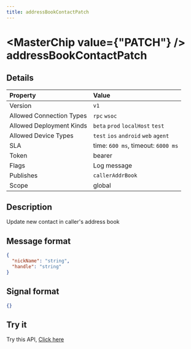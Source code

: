```yaml
---
title: addressBookContactPatch
---
```



# <MasterChip value={"PATCH"} /> addressBookContactPatch

## Details

| Property | Value | 
| :--- | :--- | 
| Version | `v1` |
| Allowed Connection Types | `rpc` `wsoc`  |
| Allowed Deployment Kinds | `beta` `prod` `localHost` `test`  |
| Allowed Device Types | `test` `ios` `android` `web` `agent`  |
| SLA | time: `600 ms`, timeout: `6000 ms` |
| Token | bearer |
| Flags | Log message |
| Publishes | `callerAddrBook`  |
| Scope | global |


## Description

Update new contact in caller's address book

## Message format

```json copy
{
  "nickName": "string",
  "handle": "string"
}
```

## Signal format

```json copy
{}
```

## Try it

Try this API, [Click here](https://web.neome.ai/api?path=home_drawer_addressBookContactPatch)

